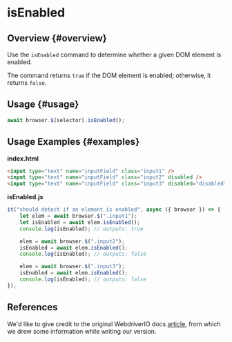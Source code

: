 # isEnabled

## Overview {#overview}

Use the `isEnabled` command to determine whether a given DOM element is enabled.

The command returns `true` if the DOM element is enabled; otherwise, it returns `false`.

## Usage {#usage}

```javascript
await browser.$(selector).isEnabled();
```

## Usage Examples {#examples}

**index.html**

```html
<input type="text" name="inputField" class="input1" />
<input type="text" name="inputField" class="input2" disabled />
<input type="text" name="inputField" class="input3" disabled="disabled" />
```

**isEnabled.js**

```javascript
it("should detect if an element is enabled", async ({ browser }) => {
    let elem = await browser.$(".input1");
    let isEnabled = await elem.isEnabled();
    console.log(isEnabled); // outputs: true

    elem = await browser.$(".input2");
    isEnabled = await elem.isEnabled();
    console.log(isEnabled); // outputs: false

    elem = await browser.$(".input3");
    isEnabled = await elem.isEnabled();
    console.log(isEnabled); // outputs: false
});
```

## References

We'd like to give credit to the original WebdriverIO docs [article](https://webdriver.io/docs/api/element/isEnabled), from which we drew some information while writing our version.
